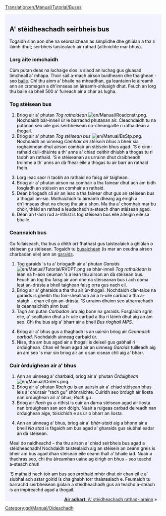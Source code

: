 [[Translation:en/Manual/Tutorial/Buses]]

{{en/Tabs|5|2
|en/Oideachadh|1. A' tòiseachadh<!--
-->|gd/Manual/Tutorial/Busaichean|2. Busaichean<!--
-->|en/Oideachadh/Oideachadh|3. Trèanaichean<!--
-->|gd/Manual/Tutorial/Plèanaichean|4. Plèanaichean<!--
-->|gd/Manual/Tutorial/Earradh|5. Earradh}}
<div style="padding:.5em 1em 1em 1em; border-top:none; background-color:#f1f2fe; color:#000;">
{{gd/Manual/Tutorial/Oideachadh}}

==A' stèidheachadh seirbheis bus==
Togaidh sinn aon dhe na seòrsaichean as simplidhe dhe ghiùlan a tha ri làimh dhut; seirbheis taistealach air rathad (aithnichte mar bhus).
 
===Lorg àite iomchaidh===
Cùm putan deas na luchaige sìos is slaod an luchag gus gluasad timcheall a' mhapa. Thoir sùil a-mach airson buidheann dhe thaighean - seo [[en/Manual/Towns|baile]]. Chì thu ainm a' bhaile na mheadhan, ga leantainn le àireamh ann an cromagan a dh'innseas an àireamh-shluaigh dhut. Feuch an lorg thu baile sa bheil 500 a' fuireach air a char as lugha.
{{en/Phototable|[[File:en/Manual/Tutorial bus 1.png|400px|Baile]]|Baile|none}}

===Tog stèisean bus===
#Briog air a' phutan ''Tog rathaidean'' [[File:en/Manual/Roadcnstr.png]]. Nochdaidh bàr-inneil ùr le barrachd phutanan air. Cleachdaidh tu na putanan seo uile gus seirbheisean co-cheangailte ri rathaidean a thogail. 
#Briog air a' phutan ''Tog stèisean bus'' [[File:en/Manual/BsStp.png]]. Nochdaidh an uinneag ''Comhair an stèisein bhus''  a bheir sia roghainnean dhut airson comhair an stèisein bhus agad. 'S e cinn-rathaid cùil-dhùinte a th' anns a' chiad ceithir dhiubh a thogas tu ri taobh an rathaid. 'S e stèiseanan as urrainn dhut draibheadh troimhe a th' anns an dà fhear eile a thogas tu air barr an rathaid fhèin.
{{en/Phototable|[[File:en/Manual/Tutorial bus 2.png]]|A' taghadh comhair is àite.|none|6=:}}
<ol start="3">
<li>Lorg leac saor ri taobh an rathaid no faisg air taighean. 
<li>Briog air a' phutan airson na comhair a tha fainear dhut ach am bidh fosgladh an stèisein an comhair an rathaid.
<li>Dèan briogadh clì air an leac a tha fainear dhut gus an stèisean bus a thogail an-sin. Mothaichidh tu àireamh dhearg ag èirigh a dh'innseas dhut na chosg thu air a shon. Ma tha a' chomhair mar bu chòir, thèid an rathad a leudachadh a-steach dhan stèisean agad.
<li>Dèan an t-aon rud a-rithist is tog stèisean bus eile àiteigin eile sa bhaile.
</ol>
{{en/Phototable|[[File:en/Manual/Tutorial bus 4.png|400px]]|An dèidh an dà stèisean bus a thogail.|none|6=:}}

===Ceannaich bus===
Gu follaiseach, tha bus a dhìth ort fhathast gus taistealaich a ghiùlan o stèisean gu stèisean. Togaidh tu [[en/Manual/Base Set/Road Vehicles/Buses|busaichean]] (is mar an ceudna airson charbadan eile) ann an [[en/Manual/Depots|garaids]].
#Tog garaids 's tu a' briogadh air a' phutan ''Garaids'' [[File:en/Manual/Tutorial/RVDPT.png]] sa bhàr-inneil ''Tog rathaidean'' is lean na h-aon ceuman 's a lean thu airson an dà stèisean bus. Feuch an tog thu faisg air aon dhe na stèiseanan bus i ach coma leat an-dràsta a bheil taighean faisg orra gus nach eil.
#Briog air a' gharaids a tha thu air ùr-thogail. Nochdaidh clàr-taice na garaids is gheibh thu foir-shealladh air a h-uile carbad a tha a-staigh – chan eil gin an-dràsta. 'S urrainn dhuinn seo atharrachadh is ceannaichidh sinn bus!
#Tagh am putan ''Carbadan ùra'' aig bonn na garaids. Fosglaidh sgrìn eile, a' sealltainn dhut a h-uile carbad a tha ri làimh dhut aig an àm seo. Chì thu bus aig a' bharr air a bheil ''Bus rìoghail MPS''.
{{en/Phototable|[[File:en/Manual/Tutorial bus 5.png]]|Sa gharaids...|none|6=:}}
<ol start="4">
<li>Briog air a' bhus gus a thaghadh is an uairsin briog air ''Ceannaich carbad''. Nochdaidh uinneag carbaid ùr.
<li>Nise, tha am bus agad air a thogail is deiseil gus gabhail ri òrduighean. Chan eil feum agad air an uinneag ''Garaids'' tuilleadh aig an àm seo 's mar sin briog air an x san oisean chlì aig a' bharr.
</ol>

===Cuir òrduighean air a' bhus===
#Ann an uinneag a' charbaid, briog air a' phutan ''Òrduighean'' [[File:en/Manual/Orders.png]]. 
#Briog air a' phutan ''Rach gu'' is an uairsin air a' chiad stèisean bhus leis a' chùrsair "rach gu" shònraichte. Cuiridh seo òrdugh air liosta nan òrduighean air a' bhus; ''Rach gu <ainm an stèisein>''. 
#Briog air ''Rach gu'' a-rithist is cuir an dàrna stèisean agad air liosta nan òrduighean san aon dòigh. Nuair a ruigeas carbad deireadh nan òrduighean aige, tòisichidh e as ùr o bharr an liosta.
{{en/Phototable|[[File:en/Manual/Tutorial bus 6.png]]|A' toirt òrduighean seachad.|none|6=:}}
<ol start="4">
<li>Ann an uinneag a' bhus, briog air a' ''bhàr-staid'' aig a bhonn air a bheil ''Na stad'' is fàgaidh am bus agad a' gharaids gus siubhal eadar an dà stèisean.
</ol>
{{en/Phototable|[[File:en/Manual/Tutorial bus 7.png]]|Tha a' chiad bus agad gu bhith a' ruigsinn an stèisein bhus.|none|6=:}}
Meal do naidheachd – tha thu airson a' chiad seirbheis bus agad a stèidheachadh! Nochdaidh taistealaich aig an stèisein an ceann greis is bheir am bus agad dhan stèisean eile ceann thall a' bhaile iad. Nuair a thachras seo, chì thu àireamhan uaine ag èirigh on bhus – seo teachd a-steach dhut!

'S mathaid nach toir am bus seo prothaid mhòr dhut oir chan eil e a' siubhal ach astar goirid is cha ghabh torr thaistealach e. Feumaidh tu barrachd seirbheisean giùlain a stèidheachadh gus an teachd a-steach is an impireachd agad a thogail.


<span style="float: right">[[gd/Manual/Tutorial/Trèanaichean|'''Air adhart''': A' stèidheachadh rathad-iarainn]] &raquo;</span>
</div>
[[Category:gd/Manual/Oideachadh]]